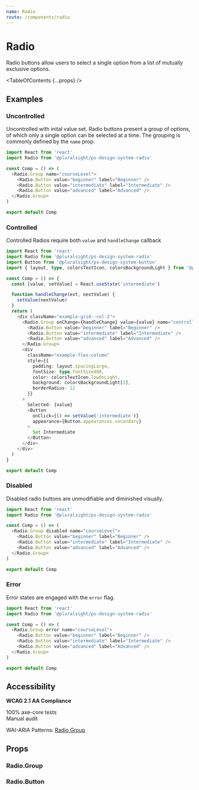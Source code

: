 ```yaml
---
name: Radio
route: /components/radio
---
```


# Radio

<Intro>Radio buttons allow users to select a single option from a list of mutually exclusive options.</Intro>

<Usage
  figmaUrl="https://www.figma.com/file/YsTklBecdddy9RZ3HXddIseD/PSDS-Web-Components?node-id=13432%3A551"
  install="npm install @pluralsight/ps-design-system-radio"
  import="import Radio from '@pluralsight/ps-design-system-radio'"
  packageName="radio"
  version={props.version}
/>

<TableOfContents {...props} />

## Examples

### Uncontrolled

Uncontrolled with inital value set. Radio buttons present a group of options, of which only a single option can be selected at a time. The grouping is commonly defined by the `name` prop.

```typescript
import React from 'react'
import Radio from '@pluralsight/ps-design-system-radio'

const Comp = () => (
  <Radio.Group name="courseLevel">
    <Radio.Button value="beginner" label="Beginner" />
    <Radio.Button value="intermediate" label="Intermediate" />
    <Radio.Button value="advanced" label="Advanced" />
  </Radio.Group>
)

export default Comp
```

### Controlled

Controlled Radios require both `value` and `handleChange` callback

```typescript
import React from 'react'
import Radio from '@pluralsight/ps-design-system-radio'
import Button from '@pluralsight/ps-design-system-button'
import { layout, type, colorsTextIcon, colorsBackgroundLight } from '@pluralsight/ps-design-system-core'

const Comp = () => {
  const [value, setValue] = React.useState('intermediate')

  function handleChange(evt, nextValue) {
    setValue(nextValue)
  }
  return (
    <div className="example-grid--col-2">
      <Radio.Group onChange={handleChange} value={value} name="controlled">
        <Radio.Button value="beginner" label="Beginner" />
        <Radio.Button value="intermediate" label="Intermediate" />
        <Radio.Button value="advanced" label="Advanced" />
      </Radio.Group>
      <div
        className="example-flex-column"
        style={{
          padding: layout.spacingLarge,
          fontSize: type.fontSize400,
          color: colorsTextIcon.lowOnLight,
          background: colorsBackgroundLight[2],
          borderRadius: 12
        }}
      >
        Selected: {value}
        <Button
          onClick={() => setValue('intermediate')}
          appearance={Button.appearances.secondary}
        >
          Set Intermediate
        </Button>
      </div>
    </div>
  )
}

export default Comp
```

### Disabled

Disabled radio buttons are unmodifiable and diminished visually.

```typescript
import React from 'react'
import Radio from '@pluralsight/ps-design-system-radio'

const Comp = () => (
  <Radio.Group disabled name="courseLevel">
    <Radio.Button value="beginner" label="Beginner" />
    <Radio.Button value="intermediate" label="Intermediate" />
    <Radio.Button value="advanced" label="Advanced" />
  </Radio.Group>
)

export default Comp
```

### Error

Error states are engaged with the `error` flag.

```typescript
import React from 'react'
import Radio from '@pluralsight/ps-design-system-radio'

const Comp = () => (
  <Radio.Group error name="courseLevel">
    <Radio.Button value="beginner" label="Beginner" />
    <Radio.Button value="intermediate" label="Intermediate" />
    <Radio.Button value="advanced" label="Advanced" />
  </Radio.Group>
)

export default Comp
```

## Accessibility

**WCAG 2.1 AA Compliance**

<CheckCircleFilledIcon color="green" size="xSmall" /> 100% axe-core tests
<br />
<WarningFilledIcon color="red" size="xSmall" /> Manual audit

WAI-ARIA Patterns: <A href="https://www.w3.org/TR/wai-aria-practices-1.2/#radiobutton" target="_blank" rel="noreferrer">Radio Group</A>

## Props

### Radio.Group

<TypesTable>
  <TypesProp
    name="disable"
    type="boolean"
    desc="standard input disable flag"
    default="false"
  />
  <TypesProp
    name="error"
    type="boolean"
    desc="error state flag"
    default="false"
  />
  <TypesProp name="label" type="string" desc="identifying string for group" />
  <TypesProp name="name" type="string" desc="form data identifier" />
  <TypesProp
    name="onChange"
    type="(Event, value: any) => void"
    desc="triggers on radio select"
  />
  <TypesProp
    name="subLabel"
    type="string"
    desc="supporting text or error messaging"
  />
  <TypesProp
    name="value"
    type="string | number"
    desc="if Radio.Group is controlled current selected radio value else if uncontrolled initial selected value"
  />
</TypesTable>

### Radio.Button

<TypesTable>
  <TypesProp name="label" type="React.ReactNode" desc="display text" />
  <TypesProp
    name="onBlur"
    type="(Event) => void"
    desc="triggers on radio blur"
  />
  <TypesProp
    name="onClick"
    type="(Event, value: any) => void"
    desc="triggers on radio select"
  />
  <TypesProp
    name="onFocus"
    type="(Event) => void"
    desc="triggers on radio focus"
  />
  <TypesProp name="value" type="string | number" desc="radio option value" />
</TypesTable>
